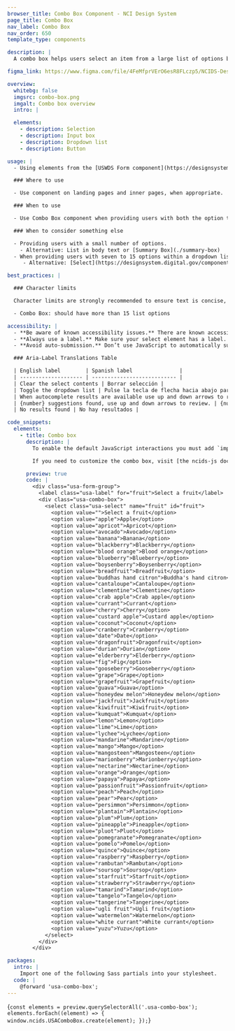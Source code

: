```yaml
---
browser_title: Combo Box Component - NCI Design System
page_title: Combo Box
nav_label: Combo Box
nav_order: 650
template_type: components

description: |
  A combo box helps users select an item from a large list of options by using a drop-down list or by typing in the desired option.

figma_link: https://www.figma.com/file/4FeMfprVErO6esR8FLczp5/NCIDS-Design-Kit?type=design&node-id=4563%3A16203&mode=design&t=9xNemHVdk0y2K4UA-1

overview:
  whitebg: false
  imgsrc: combo-box.png
  imgalt: Combo box overview
  intro: |

  elements:
    - description: Selection
    - description: Input box
    - description: Dropdown list
    - description: Button

usage: |
  - Using elements from the [USWDS Form component](https://designsystem.digital.gov/components/form) to add a label/call-to-action (CTA) with your combo box is recommended. Use this label/CTA to describe the list of options that users can choose from using the combo box.

  ### Where to use

  - Use component on landing pages and inner pages, when appropriate.

  ### When to use

  - Use Combo Box component when providing users with both the option to browse through a dropdown list and to type ahead within the search field to find a specific item from the list.

  ### When to consider something else

  - Providing users with a small number of options.
    - Alternative: List in body text or [Summary Box](./summary-box)
  - When providing users with seven to 15 options within a dropdown list to choose from.
     - Alternative: [Select](https://designsystem.digital.gov/components/select/)

best_practices: |

  ### Character limits

  Character limits are strongly recommended to ensure text is concise, scannable, and not visually distorted.

  - Combo Box: should have more than 15 list options

accessibility: |
  - **Be aware of known accessibility issues.** There are known accessibility issues with the original USWDS combo box component that were raised when testing with users of assistive technology. Incorporate fixes as they become available.
  - **Always use a label.** Make sure your select element has a label. Don’t replace it with the default menu option (e.g., removing the “State” label and having the menu read “Select a state” by default).
  - **Avoid auto-submission.** Don’t use JavaScript to automatically submit the form (or do anything else) when an option is selected. Auto-submission disrupts screen readers because they select each option as they read them.

  ### Aria-Label Translations Table

  | English label        | Spanish label               |
  | -------------------- | --------------------------- |
  | Clear the select contents | Borrar selección |
  | Toggle the dropdown list | Pulse la tecla de flecha hacia abajo para desplegar la lista de las opciones |
  | When autocomplete results are available use up and down arrows to review and enter to select. Touch device users, explore by touch or with swipe gestures.  | Si hay campos que se autocompletan, use las teclas de flecha para conocer las opciones y pulse la tecla Enter para seleccionar. En los dispositivos táctiles, navegue por la pantalla al tacto o deslizando un dedo. |
  | {number} suggestions found, use up and down arrows to review. | {number} sugerencias automáticas. Use flecha arriba o flecha abajo para escuchar las opciones.         |
  | No results found | No hay resultados |

code_snippets:
  elements:
    - title: Combo box
      description: |
        To enable the default JavaScript interactions you must add `import '@nciocpl/ncids-js/usa-combo-box/auto-init';` to the top of your JavaScript file.

        If you need to customize the combo box, visit [the ncids-js documentation site](/ncids-js/classes/usa_combo_box.USAComboBox.html) for more information on developing your own custom JavaScript.

      preview: true
      code: |
        <div class="usa-form-group">
          <label class="usa-label" for="fruit">Select a fruit</label>
          <div class="usa-combo-box">
            <select class="usa-select" name="fruit" id="fruit">
              <option value="">Select a fruit</option>
              <option value="apple">Apple</option>
              <option value="apricot">Apricot</option>
              <option value="avocado">Avocado</option>
              <option value="banana">Banana</option>
              <option value="blackberry">Blackberry</option>
              <option value="blood orange">Blood orange</option>
              <option value="blueberry">Blueberry</option>
              <option value="boysenberry">Boysenberry</option>
              <option value="breadfruit">Breadfruit</option>
              <option value="buddhas hand citron">Buddha's hand citron</option>
              <option value="cantaloupe">Cantaloupe</option>
              <option value="clementine">Clementine</option>
              <option value="crab apple">Crab apple</option>
              <option value="currant">Currant</option>
              <option value="cherry">Cherry</option>
              <option value="custard apple">Custard apple</option>
              <option value="coconut">Coconut</option>
              <option value="cranberry">Cranberry</option>
              <option value="date">Date</option>
              <option value="dragonfruit">Dragonfruit</option>
              <option value="durian">Durian</option>
              <option value="elderberry">Elderberry</option>
              <option value="fig">Fig</option>
              <option value="gooseberry">Gooseberry</option>
              <option value="grape">Grape</option>
              <option value="grapefruit">Grapefruit</option>
              <option value="guava">Guava</option>
              <option value="honeydew melon">Honeydew melon</option>
              <option value="jackfruit">Jackfruit</option>
              <option value="kiwifruit">Kiwifruit</option>
              <option value="kumquat">Kumquat</option>
              <option value="lemon">Lemon</option>
              <option value="lime">Lime</option>
              <option value="lychee">Lychee</option>
              <option value="mandarine">Mandarine</option>
              <option value="mango">Mango</option>
              <option value="mangosteen">Mangosteen</option>
              <option value="marionberry">Marionberry</option>
              <option value="nectarine">Nectarine</option>
              <option value="orange">Orange</option>
              <option value="papaya">Papaya</option>
              <option value="passionfruit">Passionfruit</option>
              <option value="peach">Peach</option>
              <option value="pear">Pear</option>
              <option value="persimmon">Persimmon</option>
              <option value="plantain">Plantain</option>
              <option value="plum">Plum</option>
              <option value="pineapple">Pineapple</option>
              <option value="pluot">Pluot</option>
              <option value="pomegranate">Pomegranate</option>
              <option value="pomelo">Pomelo</option>
              <option value="quince">Quince</option>
              <option value="raspberry">Raspberry</option>
              <option value="rambutan">Rambutan</option>
              <option value="soursop">Soursop</option>
              <option value="starfruit">Starfruit</option>
              <option value="strawberry">Strawberry</option>
              <option value="tamarind">Tamarind</option>
              <option value="tangelo">Tangelo</option>
              <option value="tangerine">Tangerine</option>
              <option value="ugli fruit">Ugli fruit</option>
              <option value="watermelon">Watermelon</option>
              <option value="white currant">White currant</option>
              <option value="yuzu">Yuzu</option>
            </select>
          </div>
        </div>

packages:
  intro: |
    Import one of the following Sass partials into your stylesheet.
  code: |
    @forward 'usa-combo-box';
---
```


<NciDsJsInit path={props.pageContext.pagePath}>{`
	const elements = preview.querySelectorAll('.usa-combo-box');
	elements.forEach((element) => {
		window.ncids.USAComboBox.create(element);
	});
`}</NciDsJsInit>
